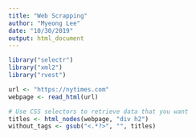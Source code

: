 ```yaml
---
title: "Web Scrapping"
author: "Myeong Lee"
date: "10/30/2019"
output: html_document
---
```


```r
library("selectr")
library("xml2")
library("rvest")

url <- "https://nytimes.com"
webpage <- read_html(url)

# Use CSS selectors to retrieve data that you want
titles <- html_nodes(webpage, "div h2")
without_tags <- gsub("<.*?>", "", titles)

```

